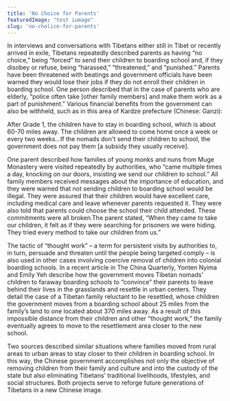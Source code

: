 ```yaml
---
title: 'No Choice for Parents'
featuredImage: "test iumage"
slug: 'no-cholice-for-parents'
---
```


In interviews and conversations with Tibetans either still in Tibet or recently arrived in exile, Tibetans repeatedly described parents as having “no choice,” being “forced” to send their children to boarding school and, if they disobey or refuse, being “harassed,” “threatened,” and “punished.” Parents have been threatened with beatings and government officials have been warned they would lose their jobs if they do not enroll their children in boarding school. One person described that in the case of parents who are elderly, “police often take [other family members] and make them work as a part of punishment.” Various financial benefits from the government can also be withheld, such as in this area of Kardze prefecture (Chinese: Ganzi):

<QuotePrimary>
After Grade 1, the children have to stay in boarding school, which is about 60-70 miles away. The children are allowed to come home once a week or every two weeks…If the nomads don't send their children to school, the government does not pay them [a subsidy they usually receive].
</QuotePrimary>

One parent described how families of young monks and nuns from Muge Monastery were visited repeatedly by authorities, who “came multiple times a day, knocking on our doors, insisting we send our children to school.” All family members received messages about the importance of education, and they were warned that not sending children to boarding school would be illegal. They were assured that their children would have excellent care, including medical care and leave whenever parents requested it. They were also told that parents could choose the school their child attended. These commitments were all broken.The parent stated, “When they came to take our children, it felt as if they were searching for prisoners we were hiding. They tried every method to take our children from us.”

The tactic of “thought work” – a term for persistent visits by authorities to, in turn, persuade and threaten until the people being targeted comply – is also used in other cases involving coercive removal of children into colonial boarding schools. In a recent article in The China Quarterly, Yonten Nyima and Emily Yeh describe how the government moves Tibetan nomads’ children to faraway boarding schools to “convince” their parents to leave behind their lives in the grasslands and resettle in urban centers. They detail the case of a Tibetan family reluctant to be resettled, whose children the government moves from a boarding school about 25 miles from the family’s land to one located about 370 miles away. As a result of this impossible distance from their children and other “thought work,” the family eventually agrees to move to the resettlement area closer to the new school. 

Two sources described similar situations where families moved from rural areas to urban areas to stay closer to their children in boarding school. In this way, the Chinese government accomplishes not only the objective of removing children from their family and culture and into the custody of the state but also eliminating Tibetans’ traditional livelihoods, lifestyles, and social structures. Both projects serve to reforge future generations of Tibetans in a new Chinese image.


